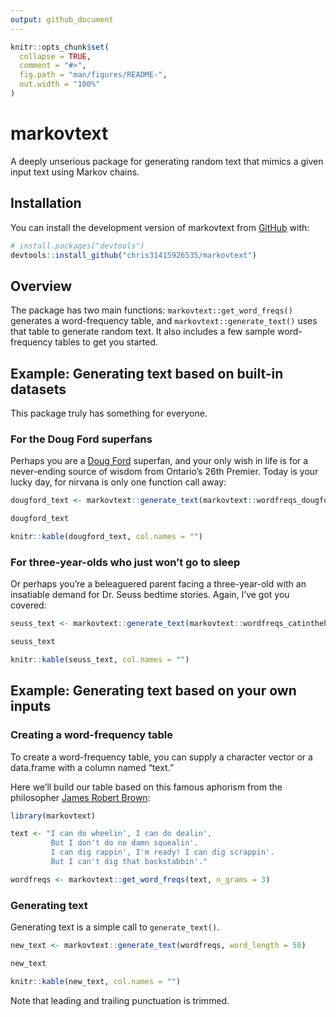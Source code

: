 ```yaml
---
output: github_document
---
```


<!-- README.md is generated from README.Rmd. Please edit that file -->

```r
knitr::opts_chunk$set(
  collapse = TRUE,
  comment = "#>",
  fig.path = "man/figures/README-",
  out.width = "100%"
)
```

# markovtext

<!-- badges: start -->
<!-- badges: end -->

A deeply unserious package for generating random text that mimics a given input text using Markov chains.

## Installation

You can install the development version of markovtext from [GitHub](https://github.com/) with:

``` r
# install.packages("devtools")
devtools::install_github("chris31415926535/markovtext")
```

## Overview

The package has two main functions: `markovtext::get_word_freqs()` generates a word-frequency table, and `markovtext::generate_text()` uses that table to generate random text. It also includes a few sample word-frequency tables to get you started.   

## Example: Generating text based on built-in datasets

This package truly has something for everyone.

### For the Doug Ford superfans

Perhaps you are a [Doug Ford](https://en.wikipedia.org/wiki/Doug_Ford) superfan, and your only wish in life is for a never-ending source of wisdom from Ontario's 26th Premier. Today is your lucky day, for nirvana is only one function call away:

```r
dougford_text <- markovtext::generate_text(markovtext::wordfreqs_dougford_3grams, word_length = 100)
```

```r
dougford_text
```

```r
knitr::kable(dougford_text, col.names = "")
```

### For three-year-olds who just won't go to sleep

Or perhaps you're a beleaguered parent facing a three-year-old with an insatiable demand for Dr. Seuss bedtime stories. Again, I've got you covered:

```r
seuss_text <- markovtext::generate_text(markovtext::wordfreqs_catinthehat_3grams, word_length = 100)
```

```r
seuss_text
```

```r
knitr::kable(seuss_text, col.names = "")
```


## Example: Generating text based on your own inputs

### Creating a word-frequency table

To create a word-frequency table, you can supply a character vector or a data.frame with a column named "text."

Here we'll build our table based on this famous aphorism from the philosopher [James Robert Brown](https://en.wikipedia.org/wiki/James_Robert_Brown):

```r
library(markovtext)

text <- "I can do wheelin', I can do dealin',
         But I don't do no damn squealin'.
         I can dig rappin', I'm ready! I can dig scrappin'.
         But I can't dig that backstabbin'."

wordfreqs <- markovtext::get_word_freqs(text, n_grams = 3)
```

### Generating text

Generating text is a simple call to `generate_text()`.

```r
new_text <- markovtext::generate_text(wordfreqs, word_length = 50)
```

```r
new_text
```


```r
knitr::kable(new_text, col.names = "")
```

Note that leading and trailing punctuation is trimmed.

